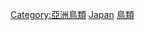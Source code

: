 {{Commons cat|Birds of Japan}}

[[Category:亞洲鳥類|Category:亞洲鳥類]]
[[Category:各國鳥類|Japan]]
[[Category:日本動物|鳥類]]